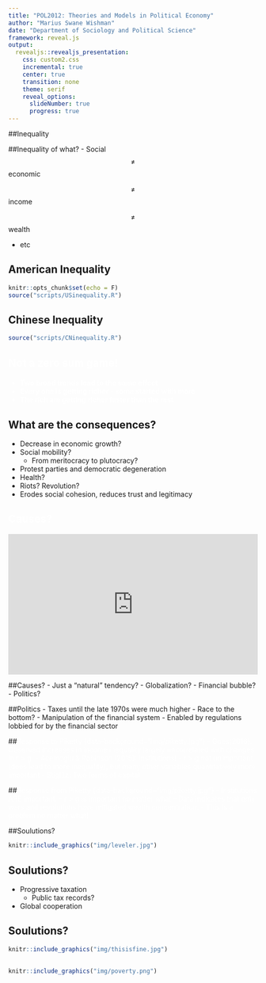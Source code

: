 ---
title: "POL2012: Theories and Models in Political Economy"
author: "Marius Swane Wishman"
date: "Department of Sociology and Political Science"
framework: reveal.js
output:
  revealjs::revealjs_presentation:
    css: custom2.css
    incremental: true
    center: true
    transition: none
    theme: serif
    reveal_options:
      slideNumber: true
      progress: true
---

##Inequality

##Inequality of what?
- Social$$\neq$$economic <p class="fragment">$$\neq$$income</p><p class="fragment">$$\neq$$wealth</p>
- etc

## American Inequality
```{r, echo=F, warning=FALSE}
knitr::opts_chunk$set(echo = F)
source("scripts/USinequality.R")
```

## Chinese Inequality
```{r, warning=FALSE}
source("scripts/CNinequality.R")
```

## <font color= "white">Not a zero sum game! {data-background="img/zerosum.jpeg"}

<h4>
- Two broad trends lead to the same effect
- Every one is getting richer - some started with more
- The rich are getting richer faster than the rest
</h4></font>

## What are the consequences?
- Decrease in economic growth? 
- Social mobility? 
    - From meritocracy to plutocracy? 
- Protest parties and democratic degeneration 
- Health?
- Riots? Revolution? 
- Erodes social cohesion, reduces trust and legitimacy

## <font color="white">Causes?</font> {data-background="img/piketty.jpg"}
<div style="max-width:854px"><div style="position:relative;height:0;padding-bottom:56.25%"><iframe src="https://embed.ted.com/talks/thomas_piketty_new_thoughts_on_capital_in_the_twenty_first_century" width="854" height="480" style="position:absolute;left:0;top:0;width:100%;height:100%" frameborder="0" scrolling="no" allowfullscreen></iframe></div></div>

##Causes?
- Just a "natural" tendency?
- Globalization?
- Financial bubble?
- Politics?

##Politics
- Taxes until the late 1970s were much higher 
- Race to the bottom?
- Manipulation of the financial system
     - Enabled by regulations lobbied for by the financial sector

##<font color="white">Response to Piketty {data-background="img/piketty.jpg"}
- Goes(2016): Observed increases in income inequality largely uncorrelated with changes in r > g.
- Acemoglu & Robinson (2015): Institutions!
    - r > g not unimportant (does lead to more inequality), but many other variables quantitatively more important
- Stiglitz: Two forms of capital
</font>

##<font color="white">Response from Piketty {data-background="img/piketty.jpg"}
- Institutions ARE important. 
- r > g is important no matter what
- Data indicates that only wars and revolutions have mitigated wealth concentration. 
- This is a problem no matter what!
</font>

##Soulutions?
<p class="fragment">
```{r}
knitr::include_graphics("img/leveler.jpg")
```
</p>

## Soulutions?
- Progressive taxation
    - Public tax records? 
- Global cooperation

## Soulutions? {data-transition="none"}
```{r}
knitr::include_graphics("img/thisisfine.jpg")
```

##
```{r}
knitr::include_graphics("img/poverty.png")
```

